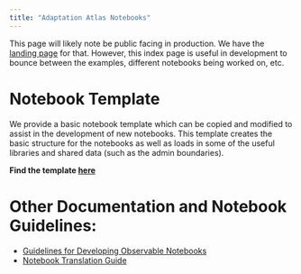 ```yaml
---
title: "Adaptation Atlas Notebooks"
---
```


This page will likely note be public facing in production. We have the [landing page](https://adaptationatlas.cgiar.org) for that.
However, this index page is useful in development to bounce between the examples, different notebooks being worked on, etc. 

# Notebook Template
We provide a basic notebook template which can be copied and modified to assist in the development of new notebooks.
This template creates the basic structure for the notebooks as well as loads in some of the useful 
libraries and shared data (such as the admin boundaries).

**Find the template [here](/notebooks/nb_template/notebook_template.qmd)**

# Other Documentation and Notebook Guidelines:

- [Guidelines for Developing Observable Notebooks](/docs/nb_guidelines.qmd)
- [Notebook Translation Guide](/docs/translation.qmd)

